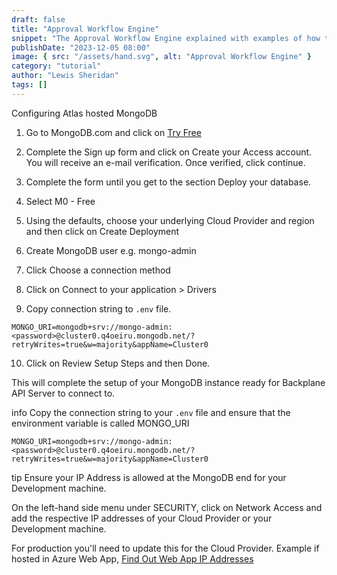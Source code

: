 ```yaml
---
draft: false
title: "Approval Workflow Engine"
snippet: "The Approval Workflow Engine explained with examples of how to raise requests for Budget and linking Apps to Products."
publishDate: "2023-12-05 08:00"
image: { src: "/assets/hand.svg", alt: "Approval Workflow Engine" }
category: "tutorial"
author: "Lewis Sheridan"
tags: []
---
```



Configuring Atlas hosted MongoDB

1. Go to MongoDB.com and click on [Try Free](https://www.mongodb.com/cloud/atlas/register)
2. Complete the Sign up form and click on Create your Access account. You will receive an e-mail verification. Once verified, click continue.
3. Complete the form until you get to the section Deploy your database.
4. Select M0 - Free
5. Using the defaults, choose your underlying Cloud Provider and region and then click on Create Deployment

6. Create MongoDB user e.g. mongo-admin
7. Click Choose a connection method
8. Click on Connect to your application > Drivers
9. Copy connection string to `.env` file.

```
MONGO_URI=mongodb+srv://mongo-admin:<password>@cluster0.q4oeiru.mongodb.net/?retryWrites=true&w=majority&appName=Cluster0
```

10. Click on Review Setup Steps and then Done.

This will complete the setup of your MongoDB instance ready for Backplane API Server to connect to.

info
Copy the connection string to your `.env` file and ensure that the environment variable is called MONGO_URI

`MONGO_URI=mongodb+srv://mongo-admin:<password>@cluster0.q4oeiru.mongodb.net/?retryWrites=true&w=majority&appName=Cluster0`

tip
Ensure your IP Address is allowed at the MongoDB end for your Development machine.

On the left-hand side menu under SECURITY, click on Network Access and add the respective IP addresses of your Cloud Provider or your Development machine.

For production you'll need to update this for the Cloud Provider. Example if hosted in Azure Web App, [Find Out Web App IP Addresses](https://learn.microsoft.com/en-us/azure/app-service/overview-inbound-outbound-ips#find-outbound-ips)
